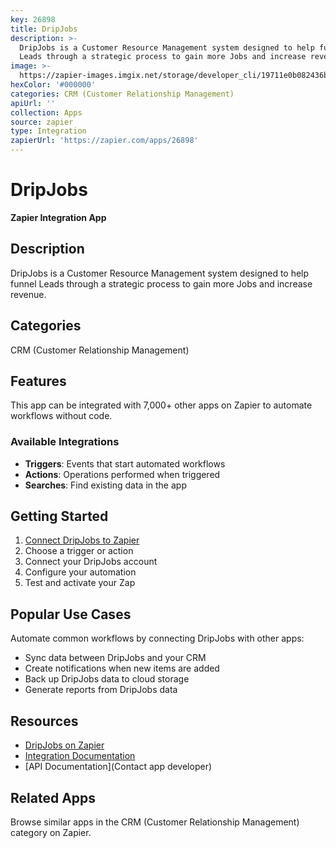 ```yaml
---
key: 26898
title: DripJobs
description: >-
  DripJobs is a Customer Resource Management system designed to help funnel
  Leads through a strategic process to gain more Jobs and increase revenue.
image: >-
  https://zapier-images.imgix.net/storage/developer_cli/19711e0b082436b4946da75608b0b95a_3.png?auto=format%2Ccompress&ixlib=python-3.0.0&q=50
hexColor: '#000000'
categories: CRM (Customer Relationship Management)
apiUrl: ''
collection: Apps
source: zapier
type: Integration
zapierUrl: 'https://zapier.com/apps/26898'
---
```

# DripJobs

**Zapier Integration App**

## Description

DripJobs is a Customer Resource Management system designed to help funnel Leads through a strategic process to gain more Jobs and increase revenue.

## Categories

CRM (Customer Relationship Management)

## Features

This app can be integrated with 7,000+ other apps on Zapier to automate workflows without code.

### Available Integrations

- **Triggers**: Events that start automated workflows
- **Actions**: Operations performed when triggered
- **Searches**: Find existing data in the app

## Getting Started

1. [Connect DripJobs to Zapier](https://zapier.com/apps/26898)
2. Choose a trigger or action
3. Connect your DripJobs account
4. Configure your automation
5. Test and activate your Zap

## Popular Use Cases

Automate common workflows by connecting DripJobs with other apps:

- Sync data between DripJobs and your CRM
- Create notifications when new items are added
- Back up DripJobs data to cloud storage
- Generate reports from DripJobs data

## Resources

- [DripJobs on Zapier](https://zapier.com/apps/26898)
- [Integration Documentation](https://zapier.com/apps/26898/integrations)
- [API Documentation](Contact app developer)

## Related Apps

Browse similar apps in the CRM (Customer Relationship Management) category on Zapier.

